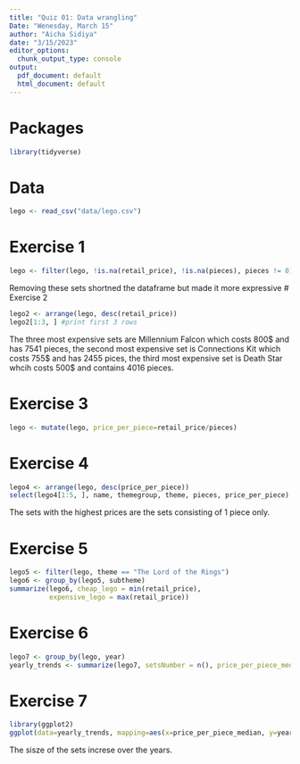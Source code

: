 ---
title: "Quiz 01: Data wrangling"
Date: "Wenesday, March 15"
author: "Aicha Sidiya"
date: "3/15/2023"
editor_options: 
  chunk_output_type: console
output:
  pdf_document: default
  html_document: default
---

# Packages

```{r load-packages, message = FALSE}
library(tidyverse)
```

# Data

```{r load-data, message = FALSE}
lego <- read_csv("data/lego.csv")
```

# Exercise 1

```{r}
lego <- filter(lego, !is.na(retail_price), !is.na(pieces), pieces != 0)
```
Removing these sets shortned the dataframe but made it more expressive
# Exercise 2

```{r}
lego2 <- arrange(lego, desc(retail_price))
lego2[1:3, ] #print first 3 rows 
```

The three most expensive sets are Millennium Falcon which costs 800\$ and has 7541 pieces, the second most expensive set is Connections Kit which costs 755\$ and has 2455 pices, the third most expensive set is Death Star whcih costs 500\$ and contains 4016 pieces. 

# Exercise 3

```{r}
lego <- mutate(lego, price_per_piece=retail_price/pieces)
```

# Exercise 4

```{r}
lego4 <- arrange(lego, desc(price_per_piece))
select(lego4[1:5, ], name, themegroup, theme, pieces, price_per_piece)
```

The sets with the highest prices are the sets consisting of 1 piece only. 

# Exercise 5

```{r}
lego5 <- filter(lego, theme == "The Lord of the Rings")
lego6 <- group_by(lego5, subtheme)
summarize(lego6, cheap_lego = min(retail_price),
          expensive_lego = max(retail_price))
```

# Exercise 6

```{r}
lego7 <- group_by(lego, year)
yearly_trends <- summarize(lego7, setsNumber = n(), price_per_piece_median = median(price_per_piece))
```

# Exercise 7

```{r}
library(ggplot2)
ggplot(data=yearly_trends, mapping=aes(x=price_per_piece_median, y=year, size = setsNumber)) + geom_point() + labs(title = "Yearly trend of price per piece according to number of sets") 
```

The sisze of the sets increse over the years.
